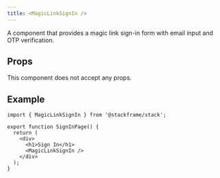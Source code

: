 ```yaml
---
title: <MagicLinkSignIn />
---
```


A component that provides a magic link sign-in form with email input and OTP verification.

## Props

This component does not accept any props.

## Example

```tsx
import { MagicLinkSignIn } from '@stackframe/stack';

export function SignInPage() {
  return (
    <div>
      <h1>Sign In</h1>
      <MagicLinkSignIn />
    </div>
  );
}
```